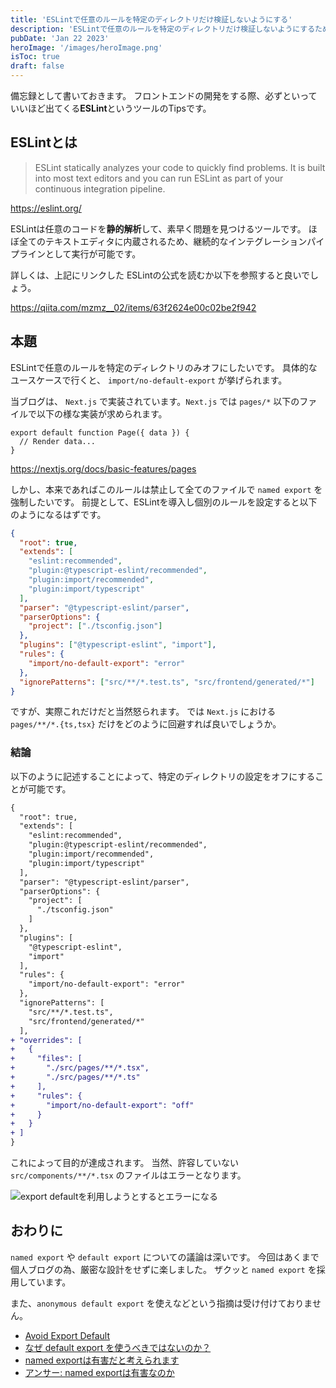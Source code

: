 ```yaml
---
title: 'ESLintで任意のルールを特定のディレクトリだけ検証しないようにする'
description: 'ESLintで任意のルールを特定のディレクトリだけ検証しないようにするための設定備忘録'
pubDate: 'Jan 22 2023'
heroImage: '/images/heroImage.png'
isToc: true
draft: false
---
```


備忘録として書いておきます。
フロントエンドの開発をする際、必ずといっていいほど出てくる**ESLint**というツールのTipsです。

## ESLintとは

> ESLint statically analyzes your code to quickly find problems. It is built into most text editors and you can run ESLint as part of your continuous integration pipeline.

https://eslint.org/

ESLintは任意のコードを**静的解析**して、素早く問題を見つけるツールです。
ほぼ全てのテキストエディタに内蔵されるため、継続的なインテグレーションパイプラインとして実行が可能です。

詳しくは、上記にリンクした ESLintの公式を読むか以下を参照すると良いでしょう。

https://qiita.com/mzmz__02/items/63f2624e00c02be2f942

## 本題

ESLintで任意のルールを特定のディレクトリのみオフにしたいです。
具体的なユースケースで行くと、 `import/no-default-export` が挙げられます。

当ブログは、 `Next.js` で実装されています。`Next.js` では `pages/*` 以下のファイルで以下の様な実装が求められます。

```tsx
export default function Page({ data }) {
  // Render data...
}
```

https://nextjs.org/docs/basic-features/pages

しかし、本来であればこのルールは禁止して全てのファイルで `named export` を強制したいです。
前提として、ESLintを導入し個別のルールを設定すると以下のようになるはずです。

```json
{
  "root": true,
  "extends": [
    "eslint:recommended",
    "plugin:@typescript-eslint/recommended",
    "plugin:import/recommended",
    "plugin:import/typescript"
  ],
  "parser": "@typescript-eslint/parser",
  "parserOptions": {
    "project": ["./tsconfig.json"]
  },
  "plugins": ["@typescript-eslint", "import"],
  "rules": {
    "import/no-default-export": "error"
  },
  "ignorePatterns": ["src/**/*.test.ts", "src/frontend/generated/*"]
}
```

ですが、実際これだけだと当然怒られます。
では `Next.js` における `pages/**/*.{ts,tsx}` だけをどのように回避すれば良いでしょうか。

### 結論

以下のように記述することによって、特定のディレクトリの設定をオフにすることが可能です。

```diff
{
  "root": true,
  "extends": [
    "eslint:recommended",
    "plugin:@typescript-eslint/recommended",
    "plugin:import/recommended",
    "plugin:import/typescript"
  ],
  "parser": "@typescript-eslint/parser",
  "parserOptions": {
    "project": [
      "./tsconfig.json"
    ]
  },
  "plugins": [
    "@typescript-eslint",
    "import"
  ],
  "rules": {
    "import/no-default-export": "error"
  },
  "ignorePatterns": [
    "src/**/*.test.ts",
    "src/frontend/generated/*"
  ],
+ "overrides": [
+   {
+     "files": [
+       "./src/pages/**/*.tsx",
+       "./src/pages/**/*.ts"
+     ],
+     "rules": {
+       "import/no-default-export": "off"
+     }
+   }
+ ]
}
```

これによって目的が達成されます。
当然、許容していない `src/components/**/*.tsx` のファイルはエラーとなります。

![export defaultを利用しようとするとエラーになる](https://images.microcms-assets.io/assets/3ab7834809eb4654a5239e79fba895de/7e435cf46a1848f3a17554e16f19e026/error-export-default.jpg?auto=format)

## おわりに

`named export` や `default export` についての議論は深いです。
今回はあくまで個人ブログの為、厳密な設計をせずに楽しました。
ザクッと `named export` を採用しています。

また、`anonymous default export` を使えなどという指摘は受け付けておりません。

- [Avoid Export Default](https://typescript-jp.gitbook.io/deep-dive/main-1/defaultisbad)
- [なぜ default export を使うべきではないのか？](https://engineering.linecorp.com/ja/blog/you-dont-need-default-export/)
- [named exportは有害だと考えられます](https://zenn.dev/yuhr/articles/668dba202726bf)
- [アンサー: named exportは有害なのか](https://blog.uhy.ooo/entry/2021-09-09/answer-named-export/)

